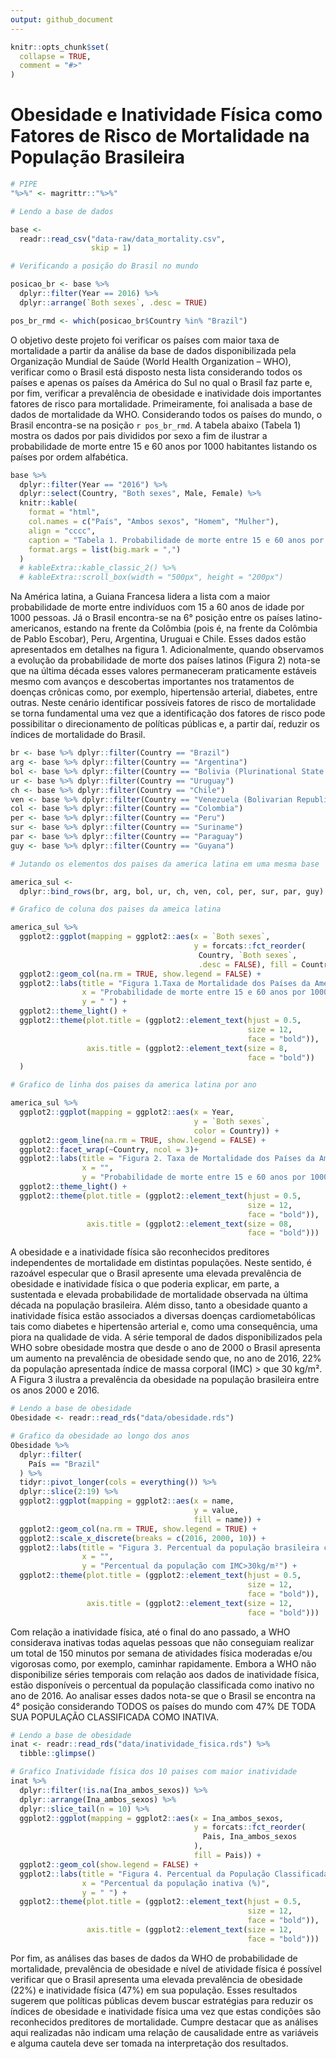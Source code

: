 ```yaml
---
output: github_document
---
```


<!-- README.md is generated from README.Rmd. Please edit that file -->

```r
knitr::opts_chunk$set(
  collapse = TRUE,
  comment = "#>"
)
```

# Obesidade e Inatividade Física como Fatores de Risco de Mortalidade na População Brasileira

<!-- badges: start -->
<!-- badges: end -->

```r
# PIPE
"%>%" <- magrittr::"%>%" 

# Lendo a base de dados

base <-
  readr::read_csv("data-raw/data_mortality.csv",
                  skip = 1)
```


```r

# Verificando a posição do Brasil no mundo

posicao_br <- base %>%
  dplyr::filter(Year == 2016) %>% 
  dplyr::arrange(`Both sexes`, .desc = TRUE)

pos_br_rmd <- which(posicao_br$Country %in% "Brazil")

```
O objetivo deste projeto foi verificar os países com maior taxa de mortalidade a partir da análise da base de dados disponibilizada pela Organização Mundial de Saúde (World Health Organization – WHO), verificar como o Brasil está disposto nesta lista considerando todos os países e apenas os países da América do Sul no qual o Brasil faz parte e, por fim, verificar a prevalência de obesidade e inatividade dois importantes fatores de risco para mortalidade.
Primeiramente, foi analisada a base de dados de mortalidade da WHO. Considerando todos os países do mundo, o Brasil encontra-se na posição `r pos_br_rmd`. A tabela abaixo (Tabela 1) mostra os dados por pais divididos por sexo a fim de ilustrar a probabilidade de morte entre 15 e 60 anos por 1000 habitantes listando os países por ordem alfabética.
```r
base %>%
  dplyr::filter(Year == "2016") %>%
  dplyr::select(Country, "Both sexes", Male, Female) %>%
  knitr::kable(
    format = "html",
    col.names = c("País", "Ambos sexos", "Homem", "Mulher"),
    align = "cccc",
    caption = "Tabela 1. Probabilidade de morte entre 15 e 60 anos por 1000 habitantes.",
    format.args = list(big.mark = ",")
  )
  # kableExtra::kable_classic_2() %>% 
  # kableExtra::scroll_box(width = "500px", height = "200px")

```

Na América latina, a Guiana Francesa lidera a lista com a maior probabilidade de morte entre indivíduos com 15 a 60 anos de idade por 1000 pessoas. Já o Brasil encontra-se na 6° posição entre os países latino-americanos, estando na frente da Colômbia (pois é, na frente da Colômbia de Pablo Escobar), Peru, Argentina, Uruguai e Chile. Esses dados estão apresentados em detalhes na figura 1.
Adicionalmente, quando observamos a evolução da probabilidade de morte dos países latinos (Figura 2) nota-se que na última década esses valores permaneceram praticamente estáveis mesmo com avanços e descobertas importantes nos tratamentos de doenças crônicas como, por exemplo, hipertensão arterial, diabetes, entre outras. Neste cenário identificar possíveis fatores de risco de mortalidade se torna fundamental uma vez que a identificação dos fatores de risco pode possibilitar o direcionamento de políticas públicas e, a partir daí, reduzir os índices de mortalidade do Brasil.

```r
br <- base %>% dplyr::filter(Country == "Brazil")
arg <- base %>% dplyr::filter(Country == "Argentina")
bol <- base %>% dplyr::filter(Country == "Bolivia (Plurinational State of)")
ur <- base %>% dplyr::filter(Country == "Uruguay")
ch <- base %>% dplyr::filter(Country == "Chile")
ven <- base %>% dplyr::filter(Country == "Venezuela (Bolivarian Republic of)")
col <- base %>% dplyr::filter(Country == "Colombia")
per <- base %>% dplyr::filter(Country == "Peru")
sur <- base %>% dplyr::filter(Country == "Suriname")
par <- base %>% dplyr::filter(Country == "Paraguay")
guy <- base %>% dplyr::filter(Country == "Guyana")

# Jutando os elementos dos paises da america latina em uma mesma base

america_sul <-
  dplyr::bind_rows(br, arg, bol, ur, ch, ven, col, per, sur, par, guy)
```
```r
# Grafico de coluna dos paises da ameica latina

america_sul %>%
  ggplot2::ggplot(mapping = ggplot2::aes(x = `Both sexes`,
                                         y = forcats::fct_reorder(
                                          Country, `Both sexes`,
                                          .desc = FALSE), fill = Country)) +
  ggplot2::geom_col(na.rm = TRUE, show.legend = FALSE) +
  ggplot2::labs(title = "Figura 1.Taxa de Mortalidade dos Países da América Latina",
                x = "Probabilidade de morte entre 15 e 60 anos por 1000 habitantes",
                y = " ") +
  ggplot2::theme_light() +
  ggplot2::theme(plot.title = (ggplot2::element_text(hjust = 0.5,
                                                     size = 12,
                                                     face = "bold")),
                 axis.title = (ggplot2::element_text(size = 8,
                                                     face = "bold"))
  )

```
```r
# Grafico de linha dos paises da america latina por ano

america_sul %>%
  ggplot2::ggplot(mapping = ggplot2::aes(x = Year,
                                         y = `Both sexes`,
                                         color = Country)) +
  ggplot2::geom_line(na.rm = TRUE, show.legend = FALSE) +
  ggplot2::facet_wrap(~Country, ncol = 3)+
  ggplot2::labs(title = "Figura 2. Taxa de Mortalidade dos Países da América Latina entre 2000 e 2016",
                x = "",
                y = "Probabilidade de morte entre 15 e 60 anos por 1000 habitantes") +
  ggplot2::theme_light() +
  ggplot2::theme(plot.title = (ggplot2::element_text(hjust = 0.5,
                                                     size = 12,
                                                     face = "bold")),
                 axis.title = (ggplot2::element_text(size = 08,
                                                     face = "bold")))
```
A obesidade e a inatividade física são reconhecidos preditores independentes de mortalidade em distintas populações. Neste sentido, é razoável especular que o Brasil apresente uma elevada prevalência de obesidade e inatividade física o que poderia explicar, em parte, a sustentada e elevada probabilidade de mortalidade observada na última década na população brasileira. Além disso, tanto a obesidade quanto a inatividade física estão associados a diversas doenças cardiometabólicas tais como diabetes e hipertensão arterial e, como uma consequência, uma piora na qualidade de vida. 
A série temporal de dados disponibilizados pela WHO sobre obesidade mostra que desde o ano de 2000 o Brasil apresenta um aumento na prevalência de obesidade sendo que, no ano de 2016, 22% da população apresentada índice de massa corporal (IMC) > que 30 kg/m². A Figura 3 ilustra a prevalência da obesidade na população brasileira entre os anos 2000 e 2016.
```r
# Lendo a base de obesidade
Obesidade <- readr::read_rds("data/obesidade.rds")
```
```r
# Grafico da obesidade ao longo dos anos
Obesidade %>%
  dplyr::filter(
    País == "Brazil"
  ) %>%
  tidyr::pivot_longer(cols = everything()) %>%
  dplyr::slice(2:19) %>%
  ggplot2::ggplot(mapping = ggplot2::aes(x = name,
                                         y = value,
                                         fill = name)) +
  ggplot2::geom_col(na.rm = TRUE, show.legend = TRUE) +
  ggplot2::scale_x_discrete(breaks = c(2016, 2000, 10)) +
  ggplot2::labs(title = "Figura 3. Percentual da população brasileira com obesidade (IMC>30kg/m²)",
                x = "",
                y = "Percentual da população com IMC>30kg/m²") +
  ggplot2::theme(plot.title = (ggplot2::element_text(hjust = 0.5,
                                                     size = 12,
                                                     face = "bold")),
                 axis.title = (ggplot2::element_text(size = 12,
                                                     face = "bold")))

```
Com relação a inatividade física, até o final do ano passado, a WHO considerava inativas todas aquelas pessoas que não conseguiam realizar um total de 150 minutos por semana de atividades física moderadas e/ou vigorosas como, por exemplo, caminhar rapidamente. Embora a WHO não disponibilize séries temporais com relação aos dados de inatividade física, estão disponíveis o percentual da população classificada como inativo no ano de 2016. Ao analisar esses dados nota-se que o Brasil se encontra na 4° posição considerando TODOS os países do mundo com 47% DE TODA SUA POPULAÇÃO CLASSIFICADA COMO INATIVA.
```r
# Lendo a base de obesidade
inat <- readr::read_rds("data/inatividade_fisica.rds") %>%
  tibble::glimpse()
```
```r
# Grafico Inatividade física dos 10 paises com maior inatividade
inat %>%
  dplyr::filter(!is.na(Ina_ambos_sexos)) %>%
  dplyr::arrange(Ina_ambos_sexos) %>%
  dplyr::slice_tail(n = 10) %>%
  ggplot2::ggplot(mapping = ggplot2::aes(x = Ina_ambos_sexos,
                                         y = forcats::fct_reorder(
                                           Pais, Ina_ambos_sexos
                                         ),
                                         fill = Pais)) +
  ggplot2::geom_col(show.legend = FALSE) +
  ggplot2::labs(title = "Figura 4. Percentual da População Classificada como Inativa",
                x = "Percentual da população inativa (%)",
                y = " ") +
  ggplot2::theme(plot.title = (ggplot2::element_text(hjust = 0.5,
                                                     size = 12,
                                                     face = "bold")),
                 axis.title = (ggplot2::element_text(size = 12,
                                                     face = "bold")))
```
Por fim, as análises das bases de dados da WHO de probabilidade de mortalidade, prevalência de obesidade e nível de atividade física é possível verificar que o Brasil apresenta uma elevada prevalência de obesidade (22%) e inatividade física (47%) em sua população. Esses resultados sugerem que políticas públicas devem buscar estratégias para reduzir os índices de obesidade e inatividade física uma vez que estas condições são reconhecidos preditores de mortalidade. Cumpre destacar que as análises aqui realizadas não indicam uma relação de causalidade entre as variáveis e alguma cautela deve ser tomada na interpretação dos resultados.
